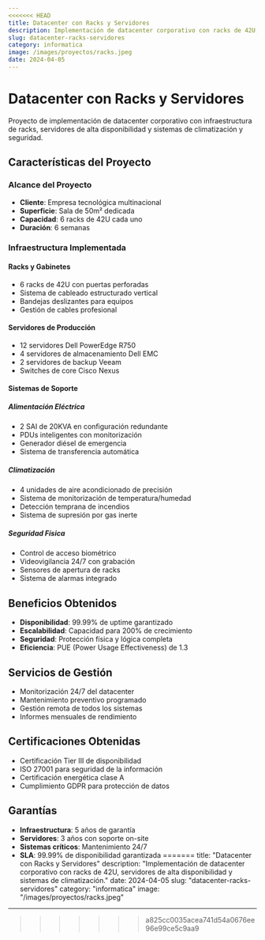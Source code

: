 ```yaml
---
<<<<<<< HEAD
title: Datacenter con Racks y Servidores
description: Implementación de datacenter corporativo con racks de 42U, servidores de alta disponibilidad y sistemas de climatización.
slug: datacenter-racks-servidores
category: informatica
image: /images/proyectos/racks.jpeg
date: 2024-04-05
---
```


# Datacenter con Racks y Servidores

Proyecto de implementación de datacenter corporativo con infraestructura de racks, servidores de alta disponibilidad y sistemas de climatización y seguridad.

## Características del Proyecto

### Alcance del Proyecto
- **Cliente**: Empresa tecnológica multinacional
- **Superficie**: Sala de 50m² dedicada
- **Capacidad**: 6 racks de 42U cada uno
- **Duración**: 6 semanas

### Infraestructura Implementada

#### Racks y Gabinetes
- 6 racks de 42U con puertas perforadas
- Sistema de cableado estructurado vertical
- Bandejas deslizantes para equipos
- Gestión de cables profesional

#### Servidores de Producción
- 12 servidores Dell PowerEdge R750
- 4 servidores de almacenamiento Dell EMC
- 2 servidores de backup Veeam
- Switches de core Cisco Nexus

#### Sistemas de Soporte

##### Alimentación Eléctrica
- 2 SAI de 20KVA en configuración redundante
- PDUs inteligentes con monitorización
- Generador diésel de emergencia
- Sistema de transferencia automática

##### Climatización
- 4 unidades de aire acondicionado de precisión
- Sistema de monitorización de temperatura/humedad
- Detección temprana de incendios
- Sistema de supresión por gas inerte

##### Seguridad Física
- Control de acceso biométrico
- Videovigilancia 24/7 con grabación
- Sensores de apertura de racks
- Sistema de alarmas integrado

## Beneficios Obtenidos

- **Disponibilidad**: 99.99% de uptime garantizado
- **Escalabilidad**: Capacidad para 200% de crecimiento
- **Seguridad**: Protección física y lógica completa
- **Eficiencia**: PUE (Power Usage Effectiveness) de 1.3

## Servicios de Gestión

- Monitorización 24/7 del datacenter
- Mantenimiento preventivo programado
- Gestión remota de todos los sistemas
- Informes mensuales de rendimiento

## Certificaciones Obtenidas

- Certificación Tier III de disponibilidad
- ISO 27001 para seguridad de la información
- Certificación energética clase A
- Cumplimiento GDPR para protección de datos

## Garantías

- **Infraestructura**: 5 años de garantía
- **Servidores**: 3 años con soporte on-site
- **Sistemas críticos**: Mantenimiento 24/7
- **SLA**: 99.99% de disponibilidad garantizada
=======
title: "Datacenter con Racks y Servidores"
description: "Implementación de datacenter corporativo con racks de 42U, servidores de alta disponibilidad y sistemas de climatización."
date: 2024-04-05
slug: "datacenter-racks-servidores"
category: "informatica"
image: "/images/proyectos/racks.jpeg"
---
>>>>>>> a825cc0035acea741d54a0676ee96e99ce5c9aa9
